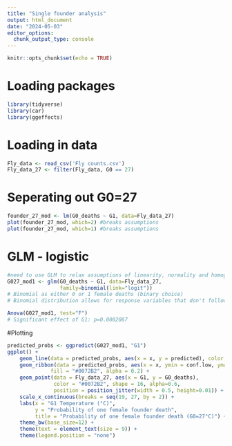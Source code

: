 ```yaml
---
title: "Single founder analysis"
output: html_document
date: "2024-05-03"
editor_options: 
  chunk_output_type: console
---
```


```r
knitr::opts_chunk$set(echo = TRUE)
```

# Loading packages
```r
library(tidyverse)
library(car)
library(ggeffects)
```

# Loading in data
```r
Fly_data <- read_csv('Fly counts.csv')
Fly_data_27 <- filter(Fly_data, G0 == 27) 
```

# Seperating out G0=27
```r
founder_27_mod <- lm(G0_deaths ~ G1, data=Fly_data_27)
plot(founder_27_mod, which=2) #breaks assumptions
plot(founder_27_mod, which=1) #breaks assumptions
```

# GLM - logistic
```r
#need to use GLM to relax assumptions of linearity, normality and homogeneity of variance
G027_mod1 <- glm(G0_deaths ~ G1, data=Fly_data_27,
                 family=binomial(link="logit"))
# Binomial as either 0 or 1 female deaths (binary choice)
# Binomial distribution allows for response variables that don't follow a normal distribution 

Anova(G027_mod1, test="F")
# Significant effect of G1: p=0.0002067
```


#Plotting 
```r
predicted_probs <- ggpredict(G027_mod1, "G1")
ggplot() +
    geom_line(data = predicted_probs, aes(x = x, y = predicted), color = "#0072B2") +
    geom_ribbon(data = predicted_probs, aes(x = x, ymin = conf.low, ymax = conf.high), 
              fill = "#0072B2", alpha = 0.2) + 
    geom_point(data = Fly_data_27, aes(x = G1, y = G0_deaths), 
               color = "#0072B2", shape = 16, alpha=0.6,
               position = position_jitter(width = 0.5, height=0.01)) +
    scale_x_continuous(breaks = seq(19, 27, by = 2)) +
    labs(x = "G1 Temperature (°C)", 
         y = "Probability of one female founder death",
         title = "Probability of one female founder death (G0=27°C)") +
    theme_bw(base_size=12) +
    theme(text = element_text(size = 9)) +
    theme(legend.position = "none")
```


